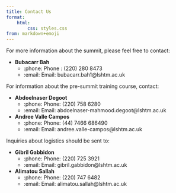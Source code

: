 ```yaml
---
title: Contact Us
format: 
    html: 
        css: styles.css
from: markdown+emoji
---
```


For more information about the summit, please feel free to contact:

-   **Bubacarr Bah**
    -   :phone: Phone : (220) 280 8473
    -   :email: Email: bubacarr.bah1\@lshtm.ac.uk

For information about the pre-summit training course, contact:

-   **Abdoelnaser Degoot**
    -   :phone: Phone: (220) 758 6280
    -   :email: Email: abdoelnaser-mahmood.degoot\@lshtm.ac.uk
-   **Andree Valle Campos**
    -   :phone: Phone: (44) 7466 686490
    -   :email: Email: andree.valle-campos\@lshtm.ac.uk

Inquiries about logistics should be sent to:

-   **Gibril Gabbidon**
    -   :phone: Phone: (220) 725 3921
    -   :email: Email: gibril.gabbidon\@lshtm.ac.uk
-   **Alimatou Sallah**
    -   :phone: Phone: (220) 747 6482
    -   :email: Email: alimatou.sallah\@lshtm.ac.uk
